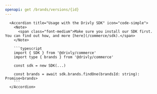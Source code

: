 ```yaml
---
openapi: get /brands/versions/{id}
---
```


      <Accordion title="Usage with the Drivly SDK" icon="code-simple">
        <Note>
          <span class="font-medium">Make sure you install our SDK first. You can find out how, and more [here](/commerce/sdk).</span>
        </Note>

        ```typescript
        import { SDK } from '@drivly/commerce'
        import type { brands } from '@drivly/commerce'

        const sdk = new SDK(...)

        const brands = await sdk.brands.findOne(brandsId: string): Promise<brands>
        ```
      </Accordion>
